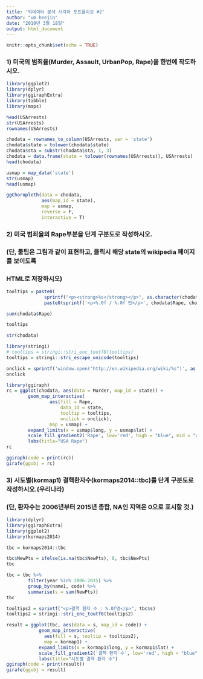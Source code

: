 ```yaml
---
title: '빅데이터 분석 시각화 포트폴리오 #2'
author: "um heejin"
date: "2019년 3월 18일"
output: html_document
---
```


```r
knitr::opts_chunk$set(echo = TRUE)
```

### 1) 미국의 범죄율(Murder, Assault, UrbanPop, Rape)을 한번에 작도하시오.

```r
library(ggplot2)
library(dplyr)
library(ggiraphExtra)
library(tibble)
library(maps)

head(USArrests)
str(USArrests)
rownames(USArrests)

chodata = rownames_to_column(USArrests, var = 'state')
chodata$state = tolower(chodata$state)
chodata$sta = substr(chodata$sta, 1, 3)
chodata = data.frame(state = tolower(rownames(USArrests)), USArrests)
head(chodata)

usmap = map_data('state') 
str(usmap)
head(usmap)

ggChoropleth(data = chodata,
             aes(map_id = state),
             map = usmap,
             reverse = F,
             interactive = T)
```

### 2) 미국 범죄율의 Rape부분을 단계 구분도로 작성하시오.
### (단, 툴팁은 그림과 같이 표현하고, 클릭시 해당 state의 wikipedia 페이지를 보이도록 
### HTML로 저장하시오)

```r
tooltips = paste0(
              sprintf("<p><strong>%s</strong></p>", as.character(chodata$state)),
              paste0(sprintf('<p>%.0f / %.0f 만</p>', chodata$Rape, chodata$UrbanPop * 10)))

sum(chodata$Rape)

tooltips

str(chodata)

library(stringi)
# tooltips = stringi::stri_enc_toutf8(tooltips)
tooltips = stringi::stri_escape_unicode(tooltips)

onclick = sprintf('window.open("http://en.wikipedia.org/wiki/%s")', as.character(chodata$state))
onclick

library(ggiraph)
rc = ggplot(chodata, aes(data = Murder, map_id = state)) +
        geom_map_interactive( 
                aes(fill = Rape,
                    data_id = state,
                    tooltip = tooltips,
                    onclick = onclick), 
                map = usmap) +
        expand_limits(x = usmap$long, y = usmap$lat) +
        scale_fill_gradient2('Rape', low='red', high = "blue", mid = "green") +
        labs(title="USA Rape")
rc

ggiraph(code = print(rc))
girafe(ggobj = rc)
```

### 3) 시도별(kormap1) 결핵환자수(kormaps2014::tbc)를 단계 구분도로 작성하시오.(우리나라)
### (단, 환자수는 2006년부터 2015년 총합, NA인 지역은 0으로 표시할 것.)

```r
library(dplyr)
library(ggiraphExtra)
library(ggplot2)
library(kormaps2014)

tbc = kormaps2014::tbc

tbc$NewPts = ifelse(is.na(tbc$NewPts), 0, tbc$NewPts)
tbc

tbc = tbc %>% 
        filter(year %in% 2006:2015) %>%
        group_by(name1, code) %>%
        summarise(s = sum(NewPts))
tbc

tooltips2 = sprintf("<p>결핵 환자 수 : %.0f명</p>", tbc$s)
tooltips2 = stringi::stri_enc_toutf8(tooltips2)

result = ggplot(tbc, aes(data = s, map_id = code)) +
            geom_map_interactive(
              aes(fill = s, tooltip = tooltips2), 
              map = kormap1) +
            expand_limits(x = kormap1$long, y = kormap1$lat) +
            scale_fill_gradient2('결핵 환자 수', low='red', high = "blue", mid = "green") +
            labs(title="시도별 결핵 환자 수")
ggiraph(code = print(result))
girafe(ggobj = result)
```
